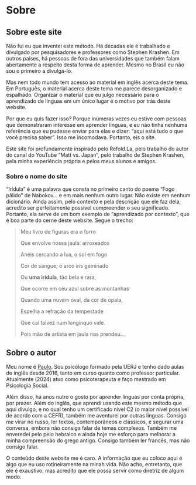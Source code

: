 # Sobre {-}

## Sobre este site 

Não fui eu que inventei este método. Há décadas ele é trabalhado e divulgado por pesquisadores e professores como Stephen Krashen. Em outros países, há pessoas de fora das universidades que também falam abertamente a respeito desta forma de aprender. Mesmo no Brasil eu não sou o primeiro a divulgá-lo.

Mas nem todo mundo tem acesso ao material em inglês acerca deste tema. Em Português, o material acerca deste tema me parece desorganizado e espalhado. Organizar o material que eu julgo necessário para o aprendizado de línguas em um único lugar é o motivo por trás deste website.

Por que eu quis fazer isso? Porque inúmeras vezes eu estive com pessoas que demonstraram interesse em aprender línguas, e eu não tinha nenhuma referência que eu pudesse enviar para elas e dizer: "aqui está tudo o que você precisa saber". Isso me incomodava. Portanto, eis o site. 

Este site foi profundamente inspirado pelo Refold.La, pelo trabalho do autor do canal do YouTube "Matt vs. Japan", pelo trabalho de Stephen Krashen, pela minha experiência própria e pelos meus alunos e amigos.

### Sobre o nome do site

"Irídula" é uma palavra que consta no primeiro canto do poema "Fogo pálido" de Nabokov... e em mais nenhum outro lugar. Não existe em nenhum dicionário. Ainda assim, pelo contexto e pela descrição que ele faz dela, acredito ser perfeitamente possível compreender o seu significado. Portanto, ela serve de um bom exemplo de "aprendizado por contexto", que é boa parte do cerne deste website. Segue o trecho:

>Meu livro de figuras era o forro
>
Que envolve nossa jaula: arroxeados
>
Anéis cercando a lua, o sol em fogo
>
Cor de sangue; o arco íris geminado
>
Ou **uma irídula**, tão bela e rara,
>
Que ocorre em céu azul sobre as montanhas
>
Quando uma nuvem oval, da cor de opala,
>
Espelha a refração da tempestade
>
Que cai talvez num longínquo vale.
>
Pois mão de artista em jaula nos prendeu...

## Sobre o autor

Meu nome é [Paulo](https://www.instagram.com/paulorssalves). Sou psicólogo formado pela UERJ e tenho dado aulas de inglês desde 2016, tanto em curso quanto como professor particular. Atualmente (2024) atuo como psicoterapeuta e faço mestrado em Psicologia Social.

Além disso, há anos nutro o gosto por aprender línguas por conta própria, por prazer. Além do inglês, que aprendi usando este mesmo método que aqui divulgo, e no qual tenho um certificado nível C2 (o maior nível possível de acordo com a CEFR), também me aventurei por outras línguas. Consigo me virar no russo, ler textos, contemporâneos e clássicos, e segurar uma conversa, embora não consiga falar de temas complexos. Também me enveredei pelo pelo hebraico e ainda hoje me esforço para melhorar a minha compreensão do grego antigo. Consigo também ler francês, mas não consigo falar.

O conteúdo deste website me é caro. A informação que eu coloco aqui é algo que eu uso rotineiramente na minah vida. Não acho, entretanto, que ele é exaustivo, mas acredito que ele possa servir como diretriz de algum modo.
